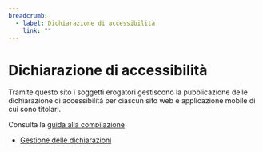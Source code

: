 ```yaml
---
breadcrumb:
  - label: Dichiarazione di accessibilità
    link: ""
---
```


# Dichiarazione di accessibilità

Tramite questo sito i soggetti erogatori gestiscono la pubblicazione delle
dichiarazione di accessibilità per ciascun sito web e applicazione mobile di cui
sono titolari.

Consulta la <a class="external-link" aria-label="Guida alla compilazione - Link esterno" title="Link esterno" href="https://docs.google.com/presentation/d/e/2PACX-1vQlpFo_44Sz0bglB-_wb3aUM-gcjNKlN5wuRilEgtLH0y0ZKLKHUirnKUgCXbhVU4180hnZLN1IpQ5K/pub?start=false&loop=false&delayms=3000&slide=id.p1">guida alla compilazione</a>

- [Gestione delle dichiarazioni](/dashboard/dichiarazione-accessibilita)
